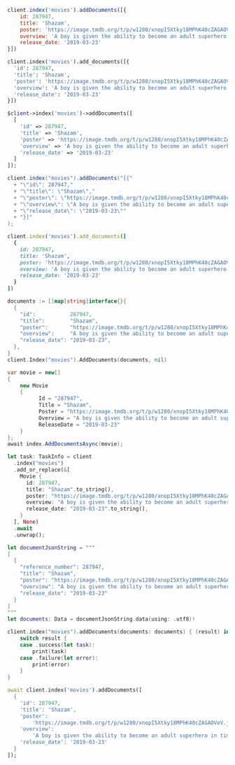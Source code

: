 <CodeGroup>

```javascript JS
client.index('movies').addDocuments([{
    id: 287947,
    title: 'Shazam',
    poster: 'https://image.tmdb.org/t/p/w1280/xnopI5Xtky18MPhK40cZAGAOVeV.jpg',
    overview: 'A boy is given the ability to become an adult superhero in times of need with a single magic word.',
    release_date: '2019-03-23'
}])
```

```python Python
client.index('movies').add_documents([{
  'id': 287947,
  'title': 'Shazam',
  'poster': 'https://image.tmdb.org/t/p/w1280/xnopI5Xtky18MPhK40cZAGAOVeV.jpg',
  'overview': 'A boy is given the ability to become an adult superhero in times of need with a single magic word.',
  'release_date': '2019-03-23'
}])
```

```php PHP
$client->index('movies')->addDocuments([
  [
    'id' => 287947,
    'title' => 'Shazam',
    'poster' => 'https://image.tmdb.org/t/p/w1280/xnopI5Xtky18MPhK40cZAGAOVeV.jpg',
    'overview' => 'A boy is given the ability to become an adult superhero in times of need with a single magic word.',
    'release_date' => '2019-03-23'
  ]
]);
```

```java Java
client.index("movies").addDocuments("[{"
  + "\"id\": 287947,"
  + "\"title\": \"Shazam\","
  + "\"poster\": \"https://image.tmdb.org/t/p/w1280/xnopI5Xtky18MPhK40cZAGAOVeV.jpg\","
  + "\"overview\": \"A boy is given the ability to become an adult superhero in times of need with a single magic word.\","
  + "\"release_date\": \"2019-03-23\""
  + "}]"
);
```

```ruby Ruby
client.index('movies').add_documents([
  {
    id: 287947,
    title: 'Shazam',
    poster: 'https://image.tmdb.org/t/p/w1280/xnopI5Xtky18MPhK40cZAGAOVeV.jpg',
    overview: 'A boy is given the ability to become an adult superhero in times of need with a single magic word.',
    release_date: '2019-03-23'
  }
])
```

```go Go
documents := []map[string]interface{}{
  {
    "id":           287947,
    "title":        "Shazam",
    "poster":       "https://image.tmdb.org/t/p/w1280/xnopI5Xtky18MPhK40cZAGAOVeV.jpg",
    "overview":     "A boy is given the ability to become an adult superhero in times of need with a single magic word.",
    "release_date": "2019-03-23",
  },
}
client.Index("movies").AddDocuments(documents, nil)
```

```csharp C#
var movie = new[]
{
    new Movie
    {
          Id = "287947",
          Title = "Shazam",
          Poster = "https://image.tmdb.org/t/p/w1280/xnopI5Xtky18MPhK40cZAGAOVeV.jpg",
          Overview = "A boy is given the ability to become an adult superhero in times of need with a single magic word.",
          ReleaseDate = "2019-03-23"
    }
};
await index.AddDocumentsAsync(movie);
```

```rust Rust
let task: TaskInfo = client
  .index("movies")
  .add_or_replace(&[
    Movie {
      id: 287947,
      title: "Shazam".to_string(),
      poster: "https://image.tmdb.org/t/p/w1280/xnopI5Xtky18MPhK40cZAGAOVeV.jpg".to_string(),
      overview: "A boy is given the ability to become an adult superhero in times of need with a single magic word.".to_string(),
      release_date: "2019-03-23".to_string(),
    }
  ], None)
  .await
  .unwrap();
```

```swift Swift
let documentJsonString = """
[
  {
    "reference_number": 287947,
    "title": "Shazam",
    "poster": "https://image.tmdb.org/t/p/w1280/xnopI5Xtky18MPhK40cZAGAOVeV.jpg",
    "overview": "A boy is given the ability to become an adult superhero in times of need with a single magic word.",
    "release_date": "2019-03-23"
  }
]
"""
let documents: Data = documentJsonString.data(using: .utf8)!

client.index("movies").addDocuments(documents: documents) { (result) in
    switch result {
    case .success(let task):
        print(task)
    case .failure(let error):
        print(error)
    }
}
```

```dart Dart
await client.index('movies').addDocuments([
  {
    'id': 287947,
    'title': 'Shazam',
    'poster':
        'https://image.tmdb.org/t/p/w1280/xnopI5Xtky18MPhK40cZAGAOVeV.jpg',
    'overview':
        'A boy is given the ability to become an adult superhero in times of need with a single magic word.',
    'release_date': '2019-03-23'
  }
]);
```
</CodeGroup>
